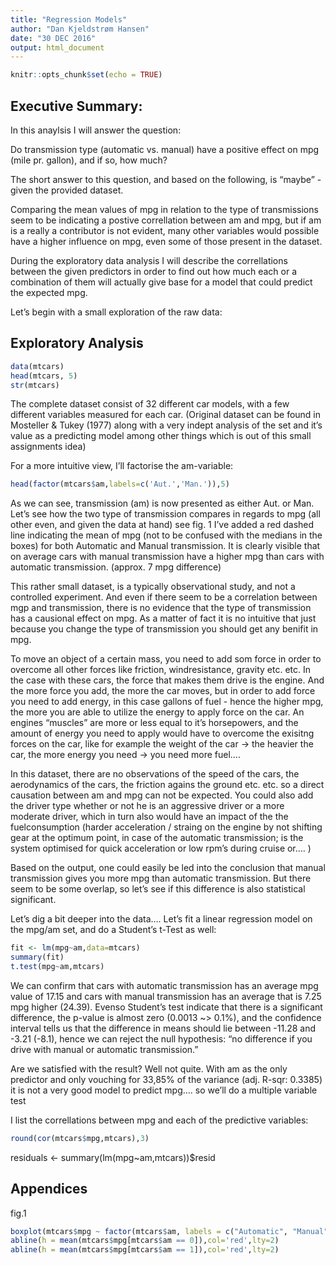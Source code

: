 ```yaml
---
title: "Regression Models"
author: "Dan Kjeldstrøm Hansen"
date: "30 DEC 2016"
output: html_document
---
```


```r
knitr::opts_chunk$set(echo = TRUE)
```

## Executive Summary:
In this anaylsis I will answer the question:

Do transmission type (automatic vs. manual) have a positive effect on mpg (mile pr. gallon), and if so, how much?

The short answer to this question, and based on the following, is "maybe" - given the provided dataset. 

Comparing the mean values of mpg in relation to the type of transmissions seem to be indicating a postive correllation between am and mpg, but if am is a really a contributor is not evident, many other variables would possible have a higher influence on mpg, even some of those present in the dataset.

During the exploratory data analysis I will describe the correllations between the given predictors in order to find out how much each or a combination of them will actually give base for a model that could predict the expected mpg.

Let's begin with a small exploration of the raw data:

## Exploratory Analysis

```r
data(mtcars)
head(mtcars, 5)
str(mtcars)
```
The complete dataset consist of 32 different car models, with a few different variables measured for each car. (Original dataset can be found in Mosteller & Tukey (1977) along with a very indept analysis of the set and it's value as a predicting model among other things which is out of this small assignments idea)

For a more intuitive view, I'll factorise the am-variable:

```r
head(factor(mtcars$am,labels=c('Aut.','Man.')),5)
```
As we can see, transmission (am) is now presented as either Aut. or Man.
Let's see how the two type of transmission compares in regards to mpg (all other even, and given the data at hand)
see fig. 1
I've added a red dashed line indicating the mean of mpg (not to be confused with the medians in the boxes) for both Automatic and Manual transmission. It is clearly visible that on average cars with manual transmission have a higher mpg than cars with automatic transmission. (approx. 7 mpg difference)


This rather small dataset, is a typically observational study, and not a controlled experiment. And even if there seem to be a correlation between mgp and transmission, there is no evidence that the type of transmission has a causional effect on mpg. As a matter of fact it is no intuitive that just because you change the type of transmission you should get any benifit in mpg. 

To move an object of a certain mass, you need to add som force in order to overcome all other forces like friction, windresistance, gravity etc. etc. In the case with these cars, the force that makes them drive is the engine. And the more force you add, the more the car moves, but in order to add force you need to add energy, in this case gallons of fuel - hence the higher mpg, the more you are able to utilize the energy to apply force on the car. An engines "muscles" are more or less equal to it's horsepowers, and the amount of energy you need to apply would have to overcome the exisitng forces on the car, like for example the weight of the car -> the heavier the car, the more energy you need -> you need more fuel....

In this dataset, there are no observations of the speed of the cars, the aerodynamics of the cars, the friction agains the ground etc. etc. so a direct causation between am and mpg can not be expected. You could also add the driver type whether or not he is an aggressive driver or a more moderate driver, which in turn also would have an impact of the the fuelconsumption (harder acceleration / straing on the engine by not shifting gear at the optimum point, in case of the automatic transmission; is the system optimised for quick acceleration or low rpm's during cruise or.... )

Based on the output, one could easily be led into the conclusion that manual transmission gives you more mpg than automatic transmission. But there seem to be some overlap, so let's see if this difference is also statistical significant.

Let's dig a bit deeper into the data....
Let's fit a linear regression model on the mpg/am set, and do a Student's t-Test as well:

```r
fit <- lm(mpg~am,data=mtcars)
summary(fit)
t.test(mpg~am,mtcars)
```

We can confirm that cars with automatic transmission has an average mpg value of 17.15 and cars with manual transmission has an average that is 7.25 mpg higher (24.39). Evenso Student's test indicate that there is a significant difference, the p-value is almost zero (0.0013 ~> 0.1%), and the confidence interval tells us that the difference in means should lie between -11.28 and -3.21 (-8.1), hence we can reject the null hypothesis: "no difference if you drive with manual or automatic transmission."

Are we satisfied with the result? Well not quite. With am as the only predictor and only vouching for 33,85% of the variance (adj. R-sqr: 0.3385) it is not a very good model to predict mpg.... so we'll do a multiple variable test

I list the correllations between mpg and each of the predictive variables:

```r
round(cor(mtcars$mpg,mtcars),3)
```


residuals <- summary(lm(mpg~am,mtcars))$resid

## Appendices

fig.1
```r
boxplot(mtcars$mpg ~ factor(mtcars$am, labels = c("Automatic", "Manual")),col=c('lightgreen','lightblue'),xlab='transmission', ylab='mpg')
abline(h = mean(mtcars$mpg[mtcars$am == 0]),col='red',lty=2)
abline(h = mean(mtcars$mpg[mtcars$am == 1]),col='red',lty=2)
```
